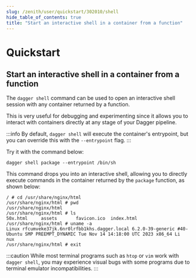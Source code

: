 ```yaml
---
slug: /zenith/user/quickstart/302010/shell
hide_table_of_contents: true
title: "Start an interactive shell in a container from a function"
---
```


# Quickstart

## Start an interactive shell in a container from a function

The `dagger shell` command can be used to open an interactive shell session with any container returned by a function.

This is very useful for debugging and experimenting since it allows you to interact with containers directly at any stage of your Dagger pipeline.

:::info
By default, `dagger shell` will execute the container's entrypoint, but you can override this with the `--entrypoint` flag.
:::

Try it with the command below:

```shell
dagger shell package --entrypoint /bin/sh
```

This command drops you into an interactive shell, allowing you to directly execute commands in the container returned by the `package` function, as shown below:

```shell
/ # cd /usr/share/nginx/html
/usr/share/nginx/html # pwd
/usr/share/nginx/html
/usr/share/nginx/html # ls
50x.html     assets       favicon.ico  index.html
/usr/share/nginx/html # uname -a
Linux rfcumveke37jk.6nr0lrfbb1khs.dagger.local 6.2.0-39-generic #40-Ubuntu SMP PREEMPT_DYNAMIC Tue Nov 14 14:18:00 UTC 2023 x86_64 Li
nux
/usr/share/nginx/html # exit
```

:::caution
While most terminal programs such as `htop` or `vim` work with `dagger shell`, you may experience visual bugs with some programs due to terminal emulator incompatibilities.
:::
